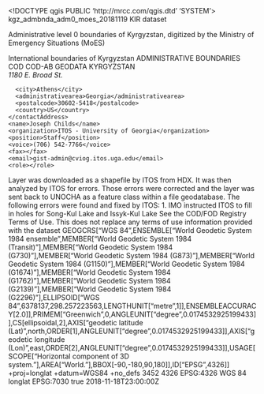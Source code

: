 <!DOCTYPE qgis PUBLIC 'http://mrcc.com/qgis.dtd' 'SYSTEM'>
<qgis version="3.34.13-Prizren">
  <identifier>kgz_admbnda_adm0_moes_20181119</identifier>
  <parentidentifier></parentidentifier>
  <language>KIR</language>
  <type>dataset</type>
  <title>KYRGYZSTAN: Admin Level 0 (International) Boundaries</title>
  <abstract>Administrative level 0 boundaries of Kyrgyzstan, digitized by the Ministry of Emergency Situations (MoES)

International boundaries of Kyrgyzstan</abstract>
  <keywords vocabulary="Search keys">
    <keyword>ADMINISTRATIVE BOUNDARIES</keyword>
    <keyword>COD</keyword>
    <keyword>COD-AB</keyword>
    <keyword>GEODATA</keyword>
    <keyword>KYRGYZSTAN</keyword>
  </keywords>
  <contact>
    <contactAddress>
      <type></type>
      <address>1180 E. Broad St.</address>
      <city>Athens</city>
      <administrativearea>Georgia</administrativearea>
      <postalcode>30602-5418</postalcode>
      <country>US</country>
    </contactAddress>
    <name>Joseph Childs</name>
    <organization>ITOS - University of Georgia</organization>
    <position>Staff</position>
    <voice>(706) 542-7766</voice>
    <fax></fax>
    <email>gist-admin@cviog.itos.uga.edu</email>
    <role></role>
  </contact>
  <links/>
  <history>Layer was downloaded as a shapefile by ITOS from HDX. It was then analyzed by ITOS for errors. Those errors were corrected and the layer was sent back to UNOCHA as a feature class within a file geodatabase. The following errors were found and fixed by ITOS: 1. IMO instructed ITOS to fill in holes for Song-Kul Lake and Issyk-Kul Lake</history>
  <dates>
    <date value="2018-08-28T00:00:00" type="Created"/>
    <date value="2018-11-19T00:00:00" type="Published"/>
  </dates>
  <fees></fees>
  <constraints type="Limitations of use">See the COD/FOD Registry Terms of Use. This does not replace any terms of use information provided with the dataset</constraints>
  <encoding></encoding>
  <crs>
    <spatialrefsys nativeFormat="Wkt">
      <wkt>GEOGCRS["WGS 84",ENSEMBLE["World Geodetic System 1984 ensemble",MEMBER["World Geodetic System 1984 (Transit)"],MEMBER["World Geodetic System 1984 (G730)"],MEMBER["World Geodetic System 1984 (G873)"],MEMBER["World Geodetic System 1984 (G1150)"],MEMBER["World Geodetic System 1984 (G1674)"],MEMBER["World Geodetic System 1984 (G1762)"],MEMBER["World Geodetic System 1984 (G2139)"],MEMBER["World Geodetic System 1984 (G2296)"],ELLIPSOID["WGS 84",6378137,298.257223563,LENGTHUNIT["metre",1]],ENSEMBLEACCURACY[2.0]],PRIMEM["Greenwich",0,ANGLEUNIT["degree",0.0174532925199433]],CS[ellipsoidal,2],AXIS["geodetic latitude (Lat)",north,ORDER[1],ANGLEUNIT["degree",0.0174532925199433]],AXIS["geodetic longitude (Lon)",east,ORDER[2],ANGLEUNIT["degree",0.0174532925199433]],USAGE[SCOPE["Horizontal component of 3D system."],AREA["World."],BBOX[-90,-180,90,180]],ID["EPSG",4326]]</wkt>
      <proj4>+proj=longlat +datum=WGS84 +no_defs</proj4>
      <srsid>3452</srsid>
      <srid>4326</srid>
      <authid>EPSG:4326</authid>
      <description>WGS 84</description>
      <projectionacronym>longlat</projectionacronym>
      <ellipsoidacronym>EPSG:7030</ellipsoidacronym>
      <geographicflag>true</geographicflag>
    </spatialrefsys>
  </crs>
  <extent>
    <spatial maxz="0" dimensions="2" minz="0" crs="EPSG:4326" miny="39.18042700000000167" minx="69.26385000000000502" maxy="43.2661200000000008" maxx="80.22645199999999477"/>
    <temporal>
      <period>
        <start>2018-11-18T23:00:00Z</start>
        <end></end>
      </period>
    </temporal>
    <temporal>
      <period>
        <start></start>
        <end></end>
      </period>
    </temporal>
  </extent>
</qgis>
